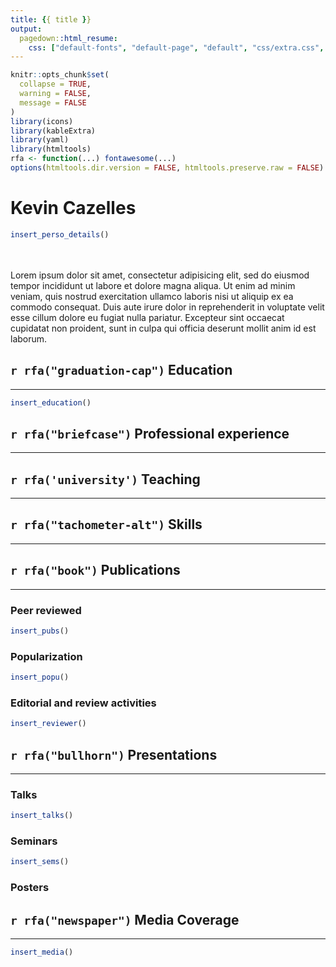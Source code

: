 ```yaml
---
title: {{ title }}
output:
  pagedown::html_resume:
    css: ["default-fonts", "default-page", "default", "css/extra.css", "css/fonts.css"]
---
```



```r
knitr::opts_chunk$set(
  collapse = TRUE,
  warning = FALSE,
  message = FALSE
)
library(icons)
library(kableExtra)
library(yaml)
library(htmltools)
rfa <- function(...) fontawesome(...)
options(htmltools.dir.version = FALSE, htmltools.preserve.raw = FALSE)
```


<div class = "details_container">

<div class="left details font90 width40">
  <!-- <img class="logo" src="css/logo.png" alt="Logo"/> -->
  <h1> Kevin Cazelles </h1>
  
```R
insert_perso_details()
```  
</div>


<div class="right font80 width60">
  </br></br>
  Lorem ipsum dolor sit amet, consectetur adipisicing elit, sed do eiusmod tempor incididunt ut labore et dolore magna aliqua. Ut enim ad minim veniam, quis nostrud exercitation ullamco laboris nisi ut aliquip ex ea commodo consequat. Duis aute irure dolor in reprehenderit in voluptate velit esse cillum dolore eu fugiat nulla pariatur. Excepteur sint occaecat cupidatat non proident, sunt in culpa qui officia deserunt mollit anim id est laborum.
</div>

<!-- <div class = "details_container "> -->

</div>



<div class="left sections_container width100">



## `r rfa("graduation-cap")` Education

<hr>

```R
insert_education()
```


## `r rfa("briefcase")` Professional experience 

<hr>


## `r rfa('university')` Teaching

<hr>



## `r rfa("tachometer-alt")` Skills

<hr>







## `r rfa("book")` Publications

<hr>

### Peer reviewed

```R
insert_pubs()
```

### Popularization

```R
insert_popu()
```


### Editorial and review activities

```R
insert_reviewer()
```

## `r rfa("bullhorn")` Presentations

<hr>


### Talks 

```R
insert_talks()
```

### Seminars

```R
insert_sems()
```

### Posters



## `r rfa("newspaper")` Media Coverage

<hr>

```R
insert_media()
```


</div>